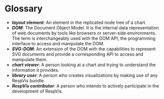 
<Meta title='Glossary'/>

# Glossary

- **_layout element_**: An element in the replicated node tree of a chart.
- **_DOM_**: The Document Object Model. It is the internal data representation
  of web documents by tools like browsers or server-side environments.
  The term is interchangeably used with the DOM API, the programming interface
  to access and manipulate the DOM.
- **_SVG-DOM_**: An extension of the DOM with the capabilities to represent
  SVG documents and provide a corresponding API to access and manipulate them.
- **_chart viewer_**: A person looking at a chart and trying to understand
  the information it provides.
- **_library user_**: A person who creates visualizations by making use of any
  RespVis bundle.
- **_RespVis contributor_**: A person who intends to actively participate in the
  development of RespVis.
